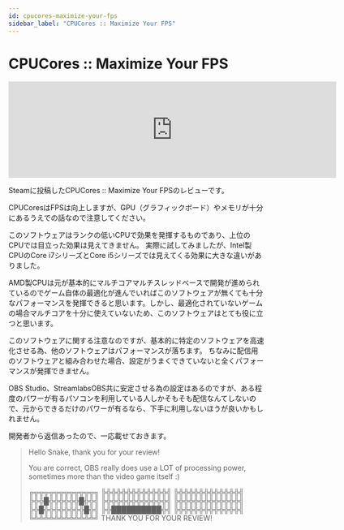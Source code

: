 ```yaml
---
id: cpucores-maximize-your-fps
sidebar_label: "CPUCores :: Maximize Your FPS"
---
```


# CPUCores :: Maximize Your FPS

<iframe src="https://store.steampowered.com/widget/384300/" frameborder="0" width="646" height="190"></iframe>

Steamに投稿したCPUCores :: Maximize Your FPSのレビューです。

CPUCoresはFPSは向上しますが、GPU（グラフィックボード）やメモリが十分にあるうえでの話なので注意してください。

このソフトウェアはランクの低いCPUで効果を発揮するものであり、上位のCPUでは目立った効果は見えてきません。
実際に試してみましたが、Intel製CPUのCore i7シリーズとCore i5シリーズでは見えてくる効果に大きな違いがありました。

AMD製CPUは元が基本的にマルチコアマルチスレッドベースで開発が進められているのでゲーム自体の最適化が進んでいればこのソフトウェアが無くても十分なパフォーマンスを発揮できると思います。しかし、最適化されていないゲームの場合マルチコアを十分に使えていないため、このソフトウェアはとても役に立つと思います。

このソフトウェアに関する注意なのですが、基本的に特定のソフトウェアを高速化させる為、他のソフトウェアはパフォーマンスが落ちます。
ちなみに配信用のソフトウェアと組み合わせた場合、設定がうまくできていないと全くパフォーマンスが発揮できません。

OBS Studio、StreamlabsOBS共に安定させる為の設定はあるのですが、ある程度のパワーが有るパソコンを利用している人しかそもそも配信なんてしないので、元からできるだけのパワーが有るなら、下手に利用しないほうが良いかもしれません。

開発者から返信あったので、一応載せておきます。

> Hello Snake, thank you for your review!
> 
> You are correct, OBS really does use a LOT of processing power, sometimes more than the video game itself :)
> 
> ╔╦╦╦╦╦╦╦╦╦╦╦╦╗
> ╠╬╬╬╬╬╬╬╬╬╬╬╬╣
> ╠╬╬╬╬╬╬╬╬╬╬╬╬╣
> ╠╬╬█╬╬╬╬╬╬█╬╬╣
> ╠╬╬╬╬╬╬╬╬╬╬╬╬╣
> ╠╬╬╬╬╬╬╬╬╬╬╬╬╣
> ╠╬█╬╬╬╬╬╬╬╬█╬╣
> ╠╬██████████╬╣
> ╠╬╬╬╬╬╬╬╬╬╬╬╬╣
> ╚╩╩╩╩╩╩╩╩╩╩╩╩╝
> THANK YOU FOR
> YOUR REVIEW!
